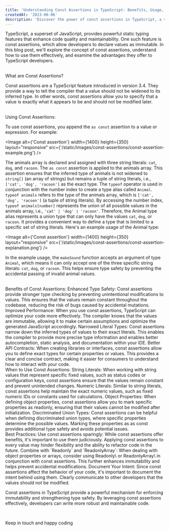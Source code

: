 ```yaml
---
title: 'Understanding Const Assertions in TypeScript: Benefits, Usage, and Best Practices'
createdAt: '2023-06-06'
description: 'Discover the power of const assertions in TypeScript, a valuable tool for enforcing immutability and enhancing type safety. Learn how to effectively use const assertions, explore their benefits in performance and API contracts, and gain insights into the best practices for leveraging this feature in your TypeScript projects.'
---
```


TypeScript, a superset of JavaScript, provides powerful static typing features that enhance code quality and maintainability. One such feature is const assertions, which allow developers to declare values as immutable. In this blog post, we'll explore the concept of const assertions, understand how to use them effectively, and examine the advantages they offer to TypeScript developers.

<br />

<Heading as="h3" size="lg">
  What are Const Assertions?
</Heading>

Const assertions are a TypeScript feature introduced in version 3.4. They provide a way to tell the compiler that a value should not be widened to its inferred type. In other words, const assertions allow you to specify that a value is exactly what it appears to be and should not be modified later.

<br />

<Heading as="h3" size="lg">
  Using Const Assertions:
</Heading>

To use const assertions, you append the `as const` assertion to a value or expression. For example:

<Image
  alt={'Const assertion'}
  width={1400}
  height={350}
  layout="responsive"
  src={'/static/images/const-assertions/const-assertion-example.png'}
/>

The animals array is declared and assigned with three string literals: `cat`, `dog`, and `racoon`.
The `as const` assertion is applied to the animals array. This assertion ensures that the inferred type of animals is not widened to `string[]` (an array of strings) but remains a tuple of string literals, i.e., `['cat', 'dog', 'racoon']` as the exact type.
The `typeof` operator is used in conjunction with the number index to create a type alias called `Animal`. `typeof animals` refers to the type of the animals array, which is `['cat', 'dog', 'racoon']` (a tuple of string literals). By accessing the number index, `typeof animals[number]` represents the union of all possible values in the animals array, i.e., `'cat' | 'dog' | 'racoon'`.
Therefore, the Animal type alias represents a union type that can only have the values `cat`, `dog`, or `racoon`. It provides a convenient way to define a type that is limited to a specific set of string literals.
Here's an example usage of the Animal type:

<Image
  alt={'Const assertion'}
  width={1400}
  height={350}
  layout="responsive"
  src={'/static/images/const-assertions/const-assertion-explanation.png'}
/>

In the example usage, the `makeSound` function accepts an argument of type `Animal`, which means it can only accept one of the three specific string literals: `cat`, `dog`, or `racoon`. This helps ensure type safety by preventing the accidental passing of invalid animal values.

<br />

<Heading as="h3" size="lg">
  Benefits of Const Assertions:
</Heading>

<OrderedList>
  <ListItem>Enhanced Type Safety: Const assertions provide stronger type checking by preventing unintentional
    modifications to values. This ensures that the values remain constant throughout the codebase, reducing the risk of
    bugs caused by accidental mutations.</ListItem>
  <ListItem>Improved Performance: When you use const assertions, TypeScript can optimize your code more effectively. The
    compiler knows that the values are immutable, allowing it to make certain assumptions and optimize the generated
    JavaScript accordingly.</ListItem>
  <ListItem>Narrowed Literal Types: Const assertions narrow down the inferred types of values to their exact literals.
    This enables the compiler to provide more precise type information and enables better autocompletion, static
    analysis, and documentation within your IDE.</ListItem>
  <ListItem>Better API Contracts: When creating libraries or interfaces, const assertions allow you to define exact
    types for certain properties or values. This provides a clear and concise contract, making it easier for consumers
    to understand how to interact with your code.</ListItem>
</OrderedList>

<br />

<Heading as="h3" size="lg">
  When to Use Const Assertions:
</Heading>

<OrderedList>
  <ListItem>String Literals: When working with string values that represent specific fixed values, such as status codes
    or configuration keys, const assertions ensure that the values remain constant and prevent unintended
    changes.</ListItem>
  <ListItem>Numeric Literals: Similar to string literals, const assertions help maintain the exact numeric values, such
    as fixed numeric IDs or constants used for calculations.</ListItem>
  <ListItem>Object Properties: When defining object properties, const assertions allow you to mark specific properties
    as readonly, ensuring that their values cannot be modified after initialization.</ListItem>
  <ListItem>Discriminated Union Types: Const assertions can be helpful when defining discriminated union types, where
    specific properties determine the possible values. Marking these properties as as const provides additional type
    safety and avoids potential issues.</ListItem>
</OrderedList>

<br />

<Heading as="h3" size="lg">
  Best Practices:
</Heading>

<OrderedList>
  <ListItem>Use const assertions sparingly: While const assertions offer benefits, it's important to use them
    judiciously. Applying const assertions to every value may hinder flexibility and the ability to refactor code in the
    future.</ListItem>
  <ListItem>Combine with `Readonly` and `ReadonlyArray`: When dealing with object properties or arrays, consider using
    Readonly\<T\> or ReadonlyArray\<T\> in conjunction with const assertions. This further enhances immutability and
    helps prevent accidental modifications.</ListItem>
  <ListItem>Document Your Intent: Since const assertions affect the behavior of your code, it's important to document
    the intent behind using them. Clearly communicate to other developers that the values should not be
    modified.</ListItem>
</OrderedList>

<br />

Const assertions in TypeScript provide a powerful mechanism for enforcing immutability and strengthening type safety. By leveraging const assertions effectively, developers can write more robust and maintainable code.

<br />

Keep in touch and happy coding